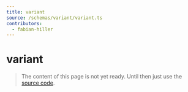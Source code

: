 ```yaml
---
title: variant
source: /schemas/variant/variant.ts
contributors:
  - fabian-hiller
---
```


# variant

> The content of this page is not yet ready. Until then just use the [source code](https://github.com/fabian-hiller/valibot/blob/main/library/src/schemas/variant/variant.ts).
